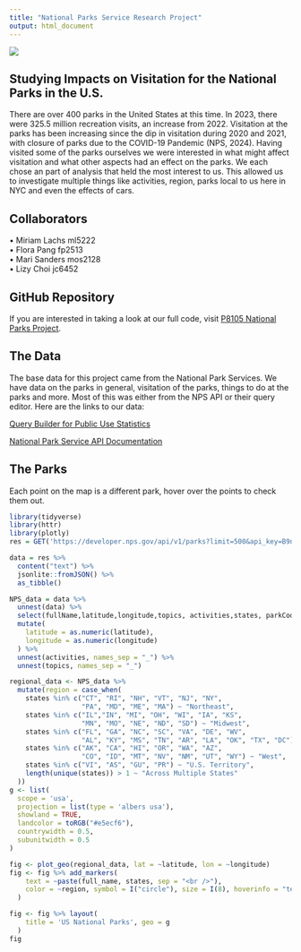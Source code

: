 ```yaml
---
title: "National Parks Service Research Project"
output: html_document
---
```



![](images/logo_NPS_0.png)


## Studying Impacts on Visitation for the National Parks in the U.S.

There are over 400 parks in the United States at this time. In 2023, there were 325.5 million recreation visits, an increase from 2022. Visitation at the parks has been increasing since the dip in visitation during 2020 and 2021, with closure of parks due to the COVID-19 Pandemic (NPS, 2024). Having visited some of the parks ourselves we were interested in what might affect visitation and what other aspects had an effect on the parks. We each chose an part of analysis that held the most interest to us. This allowed us to investigate multiple things like activities, region,  parks local to us here in NYC and even the effects of cars. 

## Collaborators 

 •	Miriam Lachs ml5222
  <br /> •	Flora Pang fp2513
  <br /> •	Mari Sanders mos2128
  <br /> •	Lizy Choi jc6452
  
## GitHub Repository 

If you are interested in taking a look at our full code, visit [P8105 National Parks Project](https://github.com/mlachs/P8105_NPS_Final.git). 

## The Data

The base data for this project came from the National Park Services. We have data on the parks in general, visitation of the parks, things to do at the parks and more. Most of this was either from the NPS API or their query editor. Here are the links to our data: 

[Query Builder for Public Use Statistics](https://irma.nps.gov/Stats/SSRSReports/National%20Reports/Query%20Builder%20for%20Public%20Use%20Statistics%20(1979%20-%20Last%20Calendar%20Year))

[National Park Service API Documentation](https://www.nps.gov/subjects/developer/api-documentation.htm)

## The Parks

Each point on the map is a different park, hover over the points to check them out.


```r
library(tidyverse)
library(httr)
library(plotly)
res = GET('https://developer.nps.gov/api/v1/parks?limit=500&api_key=B9nDpbkbrb3kSOjz6kXSxMJ3d6MSpUvt1QqYdeyn')

data = res %>% 
  content("text") %>% 
  jsonlite::fromJSON() %>% 
  as_tibble()

NPS_data = data %>% 
  unnest(data) %>% 
  select(fullName,latitude,longitude,topics, activities,states, parkCode) %>%  janitor::clean_names() %>% 
  mutate(
    latitude = as.numeric(latitude), 
    longitude = as.numeric(longitude)
  ) %>% 
  unnest(activities, names_sep = "_") %>% 
  unnest(topics, names_sep = "_")
```

```r
regional_data <- NPS_data %>% 
  mutate(region = case_when(
    states %in% c("CT", "RI", "NH", "VT", "NJ", "NY", 
                  "PA", "MD", "ME", "MA") ~ "Northeast", 
    states %in% c("IL","IN", "MI", "OH", "WI", "IA", "KS", 
                  "MN", "MO", "NE", "ND", "SD") ~ "Midwest", 
    states %in% c("FL", "GA", "NC", "SC", "VA", "DE", "WV", 
                  "AL", "KY", "MS", "TN", "AR", "LA", "OK", "TX", "DC") ~ "South", 
    states %in% c("AK", "CA", "HI", "OR", "WA", "AZ", 
                  "CO", "ID", "MT", "NV", "NM", "UT", "WY") ~ "West",
    states %in% c("VI", "AS", "GU", "PR") ~ "U.S. Territory", 
    length(unique(states)) > 1 ~ "Across Multiple States"
  )) 
g <- list(
  scope = 'usa',
  projection = list(type = 'albers usa'),
  showland = TRUE,
  landcolor = toRGB("#e5ecf6"),
  countrywidth = 0.5,
  subunitwidth = 0.5
)

fig <- plot_geo(regional_data, lat = ~latitude, lon = ~longitude)
fig <- fig %>% add_markers(
    text = ~paste(full_name, states, sep = "<br />"),
    color = ~region, symbol = I("circle"), size = I(8), hoverinfo = "text"
  )

fig <- fig %>% layout(
    title = 'US National Parks', geo = g
  )
fig
```

